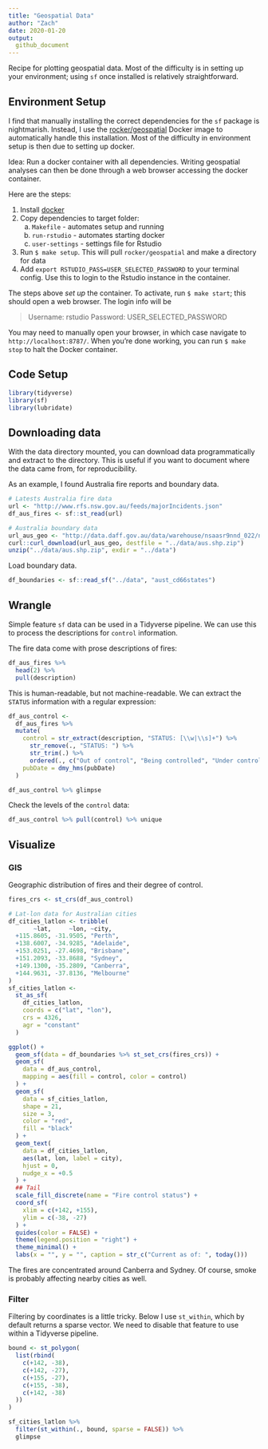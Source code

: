 ```yaml
---
title: "Geospatial Data"
author: "Zach"
date: 2020-01-20
output:
  github_document
---
```


Recipe for plotting geospatial data. Most of the difficulty is in setting up
your environment; using `sf` once installed is relatively straightforward.

## Environment Setup
<!-- -------------------------------------------------- -->

I find that manually installing the correct dependencies for the `sf` package is
nightmarish. Instead, I use the
[rocker/geospatial](https://hub.docker.com/r/rocker/geospatial) Docker image to
automatically handle this installation. Most of the difficulty in environment
setup is then due to setting up docker.

Idea: Run a docker container with all dependencies. Writing geospatial analyses
can then be done through a web browser accessing the docker container.

Here are the steps:

1. Install [docker](https://docs.docker.com/install/)
2. Copy dependencies to target folder:
   a. `Makefile` - automates setup and running
   b. `run-rstudio` - automates starting docker
   c. `user-settings` - settings file for Rstudio
3. Run `$ make setup`. This will pull `rocker/geospatial` and make a directory for data
4. Add `export RSTUDIO_PASS=USER_SELECTED_PASSWORD` to your terminal config. Use this to login to the Rstudio instance in the container.

The steps above *set up* the container. To activate, run `$ make start`; this
should open a web browser. The login info will be

> Username: rstudio
> Password: USER_SELECTED_PASSWORD

You may need to manually open your browser, in which case navigate to
`http://localhost:8787/`. When you're done working, you can run `$ make stop` to
halt the Docker container.

## Code Setup
<!-- -------------------------------------------------- -->

```r
library(tidyverse)
library(sf)
library(lubridate)
```

## Downloading data
<!-- -------------------------------------------------- -->

With the data directory mounted, you can download data programmatically and extract to the directory. This is useful if you want to document where the data came from, for reproducibility.

As an example, I found Australia fire reports and boundary data.

```r
# Latests Australia fire data
url <- "http://www.rfs.nsw.gov.au/feeds/majorIncidents.json"
df_aus_fires <- sf::st_read(url)

# Australia boundary data
url_aus_geo <- "http://data.daff.gov.au/data/warehouse/nsaasr9nnd_022/nsaasr9nnd_02211a04es_geo___.zip"
curl::curl_download(url_aus_geo, destfile = "../data/aus.shp.zip")
unzip("../data/aus.shp.zip", exdir = "../data")
```

Load boundary data.

```r
df_boundaries <- sf::read_sf("../data", "aust_cd66states")
```

## Wrangle
<!-- -------------------------------------------------- -->

Simple feature `sf` data can be used in a Tidyverse pipeline. We can use this to process the descriptions for `control` information.

The fire data come with prose descriptions of fires:

```r
df_aus_fires %>%
  head(2) %>%
  pull(description)
```

This is human-readable, but not machine-readable. We can extract the `STATUS` information with a regular expression:

```r
df_aus_control <-
  df_aus_fires %>%
  mutate(
    control = str_extract(description, "STATUS: [\\w|\\s]+") %>%
      str_remove(., "STATUS: ") %>%
      str_trim(.) %>%
      ordered(., c("Out of control", "Being controlled", "Under control")),
    pubDate = dmy_hms(pubDate)
  )

df_aus_control %>% glimpse
```

Check the levels of the `control` data:

```r
df_aus_control %>% pull(control) %>% unique
```

## Visualize
<!-- ----------------------------------------------------------------- -->

### GIS
<!-- --------------------------- -->

Geographic distribution of fires and their degree of control.

```r
fires_crs <- st_crs(df_aus_control)

# Lat-lon data for Australian cities
df_cities_latlon <- tribble(
       ~lat,     ~lon, ~city,
  +115.8605, -31.9505, "Perth",
  +138.6007, -34.9285, "Adelaide",
  +153.0251, -27.4698, "Brisbane",
  +151.2093, -33.8688, "Sydney",
  +149.1300, -35.2809, "Canberra",
  +144.9631, -37.8136, "Melbourne"
)
sf_cities_latlon <-
  st_as_sf(
    df_cities_latlon,
    coords = c("lat", "lon"),
    crs = 4326,
    agr = "constant"
  )

ggplot() +
  geom_sf(data = df_boundaries %>% st_set_crs(fires_crs)) +
  geom_sf(
    data = df_aus_control,
    mapping = aes(fill = control, color = control)
  ) +
  geom_sf(
    data = sf_cities_latlon,
    shape = 21,
    size = 3,
    color = "red",
    fill = "black"
  ) +
  geom_text(
    data = df_cities_latlon,
    aes(lat, lon, label = city),
    hjust = 0,
    nudge_x = +0.5
  ) +
  ## Tail
  scale_fill_discrete(name = "Fire control status") +
  coord_sf(
    xlim = c(+142, +155),
    ylim = c(-38, -27)
  ) +
  guides(color = FALSE) +
  theme(legend.position = "right") +
  theme_minimal() +
  labs(x = "", y = "", caption = str_c("Current as of: ", today()))
```

The fires are concentrated around Canberra and Sydney. Of course, smoke is probably affecting nearby cities as well.


### Filter
<!-- --------------------------- -->

Filtering by coordinates is a little tricky. Below I use `st_within`, which by
default returns a sparse vector. We need to disable that feature to use within
a Tidyverse pipeline.

```r
bound <- st_polygon(
  list(rbind(
    c(+142, -38),
    c(+142, -27),
    c(+155, -27),
    c(+155, -38),
    c(+142, -38)
  ))
)

sf_cities_latlon %>%
  filter(st_within(., bound, sparse = FALSE)) %>%
  glimpse
```
